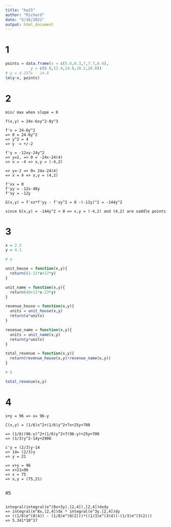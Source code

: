 ---
title: "hw15"
author: "Richard"
date: "5/16/2021"
output: html_document
---

# 1

```{r}
points = data.frame(x = c(5.6,6.3,7,7.7,8.4),
           y = c(8.8,12.4,14.8,18.2,20.8))
# y = 4.257x - 14.8
lm(y~x, points)
```

# 2 

```
min/ max when slope = 0

f(x,y) = 24x-6xy^2-8y^3

f'x = 24-6y^2
=> 0 = 24-6y^2
=> y^2 = 4 
=> y  = +/-2

f'y = -12xy-24y^2
=> y=2, => 0 = -24x-24(4)
=> x = -4 => x,y = (-4,2)

=> y=-2 => 0= 24x-24(4) 
=> x = 4 => x,y = (4,2)

f'xx = 0
f'yy = -12x-48y
f'xy = -12y

G(x,y) = f'xx*f'yy - f'xy^2 = 0 -(-12y)^2 = -144y^2

since G(x,y) = -144y^2 < 0 => x,y = (-4,2) and (4,2) are saddle points

```

# 3 

```{r}
x = 2.3
y = 4.1

# a 

unit_house = function(x,y){
  return(81-21*x+17*y)
}

unit_name = function(x,y){
  return(40+11*x-23*y)
}

revenue_house = function(x,y){
  units = unit_house(x,y)
  return(x*units)
}

revenue_name = function(x,y){
  units = unit_name(x,y)
  return(y*units)
}

total_revenue = function(x,y){
  return(revenue_house(x,y)+revenue_name(x,y))
}

# b

total_revenue(x,y)
```

# 4 

```
x+y = 96 => x= 96-y

C(x,y) = (1/6)x^2+(1/6)y^2+7x+25y+700

=> (1/6)(96-y)^2+(1/6)y^2+7(96-y)+25y+700
=> (1/3)y^2-14y+2908

c'y = (2/3)y-14
=> 14= (2/3)y
=> y = 21

=> x+y = 96 
=> x+21=96 
=> x = 75
=> x,y = (75,21)


```

#5

```

integral(integral(e^(8x+3y),[2,4]),[2,4])dxdy
=> integral(e^8x,[2,4])dx * integral(e^3y.[2,4])dy
=> ((1/8)e^(8(4)) - (1/8)e^(8(2)))*((1/3)e^(3(4))-(1/3)e^(3(2)))
=> 5.341*10^17

```




